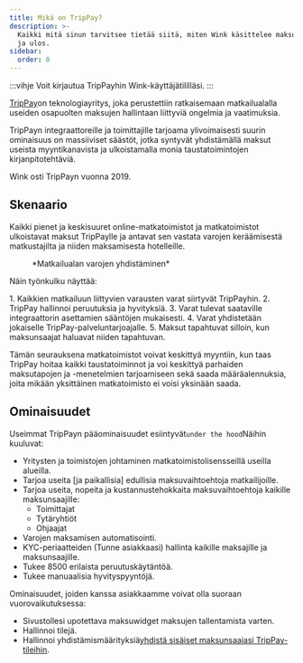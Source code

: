 ```yaml
---
title: Mikä on TripPay?
description: >-
  Kaikki mitä sinun tarvitsee tietää siitä, miten Wink käsittelee maksuja sisään
  ja ulos.
sidebar:
  order: 0
---
```


:::vihje
Voit kirjautua TripPayhin Wink-käyttäjätililläsi.
:::

[TripPay](https://pay.wink.travel)on teknologiayritys, joka perustettiin ratkaisemaan matkailualalla useiden osapuolten maksujen hallintaan liittyviä ongelmia ja vaatimuksia.

TripPayn integraattoreille ja toimittajille tarjoama ylivoimaisesti suurin ominaisuus on massiiviset säästöt, jotka syntyvät yhdistämällä maksut useista myyntikanavista ja ulkoistamalla monia taustatoimintojen kirjanpitotehtäviä.

Wink osti TripPayn vuonna 2019.

## Skenaario

Kaikki pienet ja keskisuuret online-matkatoimistot ja matkatoimistot ulkoistavat maksut TripPaylle ja antavat sen vastata varojen keräämisestä matkustajilta ja niiden maksamisesta hotelleille.

<figure>
  <CloudinaryImage width="700" height="525" resize="scale" quality="best" alt="TripPay-rahastojen yhdistäminen" src="academy/funds-consolidation" errorImage="noimage_opaque_nyrtl0.png" />

  <figcaption>*Matkailualan varojen yhdistäminen*</figcaption>
</figure>


Näin työnkulku näyttää:

<Steps>
  1. Kaikkien matkailuun liittyvien varausten varat siirtyvät TripPayhin.
  2. TripPay hallinnoi peruutuksia ja hyvityksiä.
  3. Varat tulevat saataville integraattorin asettamien sääntöjen mukaisesti.
  4. Varat yhdistetään jokaiselle TripPay-palveluntarjoajalle.
  5. Maksut tapahtuvat silloin, kun maksunsaajat haluavat niiden tapahtuvan.
</Steps>


Tämän seurauksena matkatoimistot voivat keskittyä myyntiin, kun taas TripPay hoitaa kaikki taustatoiminnot ja voi keskittyä parhaiden maksutapojen ja -menetelmien tarjoamiseen sekä saada määräalennuksia, joita mikään yksittäinen matkatoimisto ei voisi yksinään saada.

## Ominaisuudet

Useimmat TripPayn pääominaisuudet esiintyvät`under the hood`Näihin kuuluvat:

* Yritysten ja toimistojen johtaminen matkatoimistolisensseillä useilla alueilla.
* Tarjoa useita \[ja paikallisia] edullisia maksuvaihtoehtoja matkailijoille.
* Tarjoa useita, nopeita ja kustannustehokkaita maksuvaihtoehtoja kaikille maksunsaajille:
  * Toimittajat
  * Tytäryhtiöt
  * Ohjaajat
* Varojen maksamisen automatisointi.
* KYC-periaatteiden (Tunne asiakkaasi) hallinta kaikille maksajille ja maksunsaajille.
* Tukee 8500 erilaista peruutuskäytäntöä.
* Tukee manuaalisia hyvityspyyntöjä.

Ominaisuudet, joiden kanssa asiakkaamme voivat olla suoraan vuorovaikutuksessa:

* Sivustollesi upotettava maksuwidget maksujen tallentamista varten.
* Hallinnoi tilejä.
* Hallinnoi yhdistämismäärityksiä[yhdistä sisäiset maksunsaajasi TripPay-tileihin](/payment/mapping).

